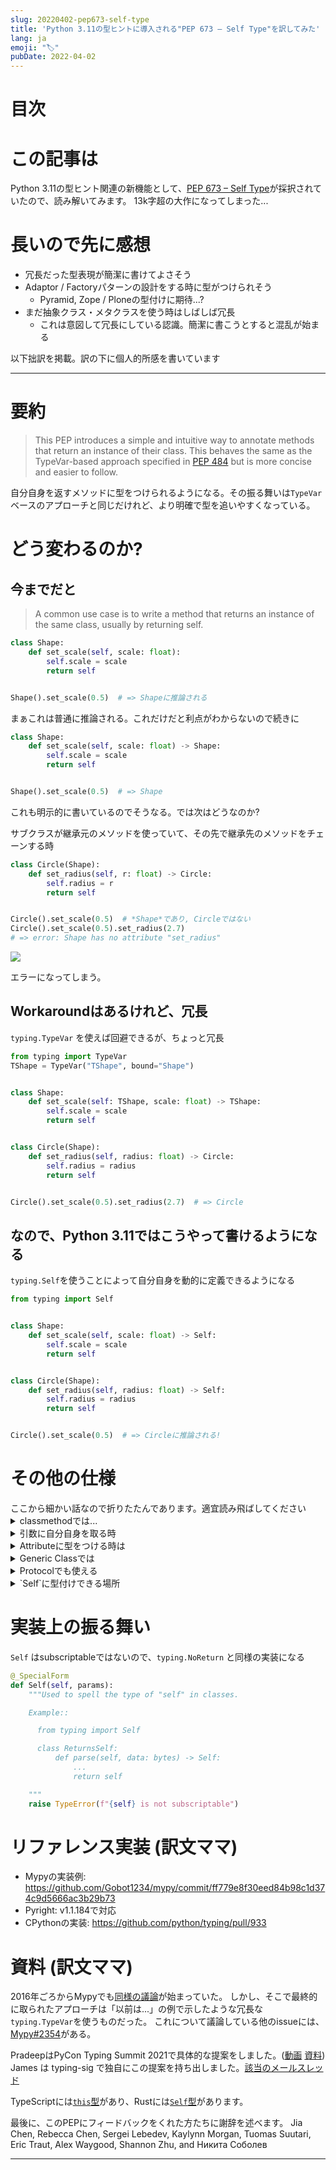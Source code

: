 ```yaml
---
slug: 20220402-pep673-self-type
title: 'Python 3.11の型ヒントに導入される"PEP 673 – Self Type"を訳してみた'
lang: ja
emoji: "🏷️"
pubDate: 2022-04-02
---
```



# 目次

# この記事は

Python 3.11の型ヒント関連の新機能として、[PEP 673 – Self Type](https://peps.python.org/pep-0673/)が採択されていたので、読み解いてみます。
13k字超の大作になってしまった...

# 長いので先に感想

- 冗長だった型表現が簡潔に書けてよさそう
- Adaptor / Factoryパターンの設計をする時に型がつけられそう
  - Pyramid, Zope / Ploneの型付けに期待...?
- まだ抽象クラス・メタクラスを使う時はしばしば冗長
  - これは意図して冗長にしている認識。簡潔に書こうとすると混乱が始まる

以下拙訳を掲載。訳の下に個人的所感を書いています

---

# 要約

> This PEP introduces a simple and intuitive way to annotate methods that return an instance of their class. This behaves the same as the TypeVar-based approach specified in [PEP 484](https://peps.python.org/pep-0484) but is more concise and easier to follow.

自分自身を返すメソッドに型をつけられるようになる。その振る舞いは`TypeVar`ベースのアプローチと同じだけれど、より明確で型を追いやすくなっている。

# どう変わるのか?

## 今までだと

> A common use case is to write a method that returns an instance of the same class, usually by returning self.

```python
class Shape:
    def set_scale(self, scale: float):
        self.scale = scale
        return self


Shape().set_scale(0.5)  # => Shapeに推論される
```

まぁこれは普通に推論される。これだけだと利点がわからないので続きに

```python
class Shape:
    def set_scale(self, scale: float) -> Shape:
        self.scale = scale
        return self


Shape().set_scale(0.5)  # => Shape
```

これも明示的に書いているのでそうなる。では次はどうなのか?

サブクラスが継承元のメソッドを使っていて、その先で継承先のメソッドをチェーンする時

```python
class Circle(Shape):
    def set_radius(self, r: float) -> Circle:
        self.radius = r
        return self


Circle().set_scale(0.5)  # *Shape*であり, Circleではない
Circle().set_scale(0.5).set_radius(2.7)
# => error: Shape has no attribute "set_radius"
```

![](https://storage.googleapis.com/zenn-user-upload/c099691777c7-20220331.png)

エラーになってしまう。

## Workaroundはあるけれど、冗長

`typing.TypeVar` を使えば回避できるが、ちょっと冗長

```python
from typing import TypeVar
TShape = TypeVar("TShape", bound="Shape")


class Shape:
    def set_scale(self: TShape, scale: float) -> TShape:
        self.scale = scale
        return self


class Circle(Shape):
    def set_radius(self, radius: float) -> Circle:
        self.radius = radius
        return self


Circle().set_scale(0.5).set_radius(2.7)  # => Circle
```

## なので、Python 3.11ではこうやって書けるようになる

`typing.Self`を使うことによって自分自身を動的に定義できるようになる

```python
from typing import Self


class Shape:
    def set_scale(self, scale: float) -> Self:
        self.scale = scale
        return self


class Circle(Shape):
    def set_radius(self, radius: float) -> Self:
        self.radius = radius
        return self


Circle().set_scale(0.5)  # => Circleに推論される!
```

# その他の仕様

<Alert>
  ここから細かい話なので折りたたんであります。適宜読み飛ばしてください
</Alert>

<details>
<summary>classmethodでは...</summary>

今まで通りclassmethodを書くと、

```python
class Shape:
    def __init__(self, scale: float) -> None: ...

    @classmethod
    def from_config(cls, config: dict[str, float]) -> Shape:
        return cls(config["scale"])
```

ただしこれは継承先のメソッドを呼んでも全部`Shape`に推論されてしまうので、問題がある

```python
class Circle(Shape): ...
    def circumference

shape = Shape.from_config({"scale": 7.0})
# => Shape

circle = Circle.from_config({"scale": 7.0})
# => Circleではなく *Shape* になってしまうので...

circle.circumference()
# error: `Shape` has no attribute `circumference`
```

先程と同様にworkaroundもあるけれど、やはり冗長

```python
Self = TypeVar("Self", bound="Shape")

class Shape:
    @classmethod
    def from_config(
        cls: type[Self], config: dict[str, float]
    ) -> Self:
        return cls(config["scale"])
```

なので、こんな感じで書けるようになる

```python
from typing import Self


class Shape:
    @classmethod
    def from_config(cls, config: dict[str, float]) -> Self:
        return cls(config["scale"])
```

</details>

<details>
<summary>引数に自分自身を取る時</summary>

他の用途として、メソッドの引数に自分自身を取る時、

```python
Self = TypeVar("Self", bound="Shape")


class Shape:
    def difference(self: Self, other: Self) -> float: ...

    def apply(self: Self, f: Callable[[Self], None]) -> None: ...
```

と書けるが、冗長なので(ry

```python
from typing import Self


class Shape:
    def difference(self, other: Self) -> float: ...

    def apply(self, f: Callable[[Self], None]) -> None: ...
```

スッキリ書けるようになる。もちろん`self`は`Self`型、つまり`Shape`を指す
言うまでもなく、selfを明示的に書くことも可能

```python
class Shape:
    def difference(self: Self, other: Self) -> float: ...
```

</details>

<details>
<summary>Attributeに型をつける時は</summary>

例えば`LinkedList`はAttributeが現在のclassのsub-classでなければならないとき、

```python
from dataclasses import dataclass
from typing import Generic, TypeVar

T = TypeVar("T")

@dataclass
class LinkedList(Generic[T]):
    value: T
    next: LinkedList[T] | None = None

# OK
LinkedList[int](value=1, next=LinkedList[int](value=2))
# だめ
LinkedList[int](value=1, next=LinkedList[str](value="hello"))
```

ただし、`next` Attributeに型`LinkedList[T]`を付与してしまうと無効な構造ができてしまう

```python
from dataclasses import dataclass
from typing import Generic, TypeVar

T = TypeVar("T")


@dataclass
class LinkedList(Generic[T]):
    value: T
    next: LinkedList[T] | None = None


# OK
LinkedList[int](value=1, next=LinkedList[int](value=2))
# だめだけど通ってしまう
LinkedList[int](value=1, next=LinkedList[str](value="hello"))
```

そこで、`next: Self | None`(訳注: typing.Optionalを用いても良さそう)を使うと、このように表現できる

```python
from typing import Self


@dataclass
class LinkedList(Generic[T]):
    value: T
    next: Self | None = None


@dataclass
class OrdinalLinkedList(LinkedList[int]):
    def ordinal_value(self) -> str:
        return as_ordinal(self.value)


xs = OrdinalLinkedList(value=1, next=LinkedList[int](value=2))
# TypeError: Expected OrdinalLinkedList, got LinkedList[int].

if xs.next is not None:
    xs.next = OrdinalLinkedList(value=3, next=None)  # OK
    xs.next = LinkedList[int](value=3, next=None)  # だめ
```

これは、`Self`型を含む各Attributeをその型を返すPropertyとして扱うのと同等で、`typing.TypeVar`を使ってこのようにも書ける

```python
from dataclasses import dataclass
from typing import Any, Generic, TypeVar

T = TypeVar("T")
Self = TypeVar("Self", bound="LinkedList")


class LinkedList(Generic[T]):
    value: T

    @property
    def next(self: Self) -> Self | None:
        return self._next

    @next.setter
    def next(self: Self, next: Self | None) -> None:
        self._next = next


class OrdinalLinkedList(LinkedList[int]):
    def ordinal_value(self) -> str:
        return str(self.value)
```

</details>

<details>
<summary>Generic Classでは</summary>

`Self`はGenericなclassのメソッドでも使えるので、

```python
class Container(Generic[T]):
    value: T
    def set_value(self, value: T) -> Self: ...
```

と書くことができて、`typing.TypeVar`を使って(ry

```python
Self = TypeVar("Self", bound="Container[Any]")

class Container(Generic[T]):
    value: T
    def set_value(self: Self, value: T) -> Self: ...
```

振る舞いはメソッドが呼び出されたObjectの型引数を保持するので、具象型をのメソッド`Container[int]`呼び出すと`Self`は`Container[int]`になるし、ジェネリック型`Container[T]`のメソッドを呼び出すともちろん`Container[T]`となる。

```python
def object_with_concrete_type() -> None:
    int_container: Container[int]
    str_container: Container[str]
    reveal_type(int_container.set_value(42))  # => Container[int]
    reveal_type(str_container.set_value("hello"))  # => Container[str]

def object_with_generic_type(
    container: Container[T], value: T,
) -> Container[T]:
    return container.set_value(value)  # => Container[T]
```

しかし、ここでは`set_value`メソッドで`self.value`の正確な型を指定しない。
ある型チェッカーでは`TypeVar(“Self”, bound=Container[T])`とclass-localな型変数を使って`Self`とすると、正確な型`T`が推論されるかもしれない。
ただし、class-localな型変数は標準の型システムの機能ではないので、`self.value`に`Any`を推論させることもできる。これは型チェッカーの実装に委ねられている。

ここで、`Self[int]`のような型引数で`Self`を使うのは許されない。不必要に`self`引数の型が曖昧になり、複雑になるからで

```python
class Container(Generic[T]):
    def foo(
        self, other: Self[int], other2: Self,
    ) -> Self[str]:  # Rejected
        ...
```

こんな時は、明示的に書くことを推奨される

```python
class Container(Generic[T]):
    def foo(
        self: Container[T],
        other: Container[int],
        other2: Container[T]
    ) -> Container[str]: ...
```

</details>

<details>
<summary>Protocolでも使える</summary>

Protocolの中でも

```
from typing import Protocol, Self


class ShapeProtocol(Protocol):
    scale: float

    def set_scale(self, scale: float) -> Self:
        self.scale = scale
        return self
```

の用に使えて、これは`typing.TypeVar`を使って(ry

```python
from typing import Protocol, Self


class ShapeProtocol(Protocol):
    scale: float

    def set_scale(self, scale: float) -> Self:
        self.scale = scale
        return self
```

Protocolにバインドされた`TypeVars`の動作の詳細については、[PEP 544](https://peps.python.org/pep-0544#self-types-in-protocols)を参照。
特定のclassがprotocolと互換性があるかチェックする時は、もしprotocolがメソッドやAttributeの型付けを`Self`でしている場合、または対応するメソッドやAttributeの型付けが`Self`か具象型`Foo`かそのサブクラスになっていれば、クラス`Foo`はそのprotocolと互換性があることになる。

```python
from typing import Protocol


class ShapeProtocol(Protocol):
    def set_scale(self, scale: float) -> Self: ...


class ReturnSelf:
    scale: float = 1.0

    def set_scale(self, scale: float) -> Self:
        self.scale = scale
        return self


class ReturnConcreteShape:
    scale: float = 1.0

    def set_scale(self, scale: float) -> ReturnConcreteShape:
        self.scale = scale
        return self


class BadReturnType:
    scale: float = 1.0

    def set_scale(self, scale: float) -> int:
        self.scale = scale
        return 42


class ReturnDifferentClass:
    scale: float = 1.0

    def set_scale(self, scale: float) -> ReturnConcreteShape:
        return ReturnConcreteShape(...)


def accepts_shape(shape: ShapeProtocol) -> None:
    y = shape.set_scale(0.5)
    reveal_type(y)


def main() -> None:
    return_self_shape: ReturnSelf
    return_concrete_shape: ReturnConcreteShape
    bad_return_type: BadReturnType
    return_different_class: ReturnDifferentClass

    accepts_shape(return_self_shape)  # OK
    accepts_shape(return_concrete_shape)  # OK
    accepts_shape(bad_return_type)  # だめ
    # サブクラスを返さないのでこれはだめ
    accepts_shape(return_different_class)
```

</details>

<details>
<summary>`Self`に型付けできる場所</summary>

`Self`で型付けすることはclassのコンテキストだけで有効なので、常にカプセル化されたclassを参照する。
ネストされたclassを含むコンテキストでは、`Self`は常に一番内側のclassを参照する。

```python
class ReturnsSelf:
    def foo(self) -> Self: ... # OK

    @classmethod
    def bar(cls) -> Self:  # OK
        return cls()

    def __new__(cls, value: int) -> Self: ...  # OK

    def explicitly_use_self(self: Self) -> Self: ...  # OK

    # OK (他の型にネストもできる)
    def returns_list(self) -> list[Self]: ...

    # OK (同上)
    @classmethod
    def return_cls(cls) -> type[Self]:
        return cls


class Child(ReturnsSelf):
    # OK (Selfを使うメソッドを上書きできる)
    def foo(self) -> Self: ...


class TakesSelf:
    def foo(self, other: Self) -> bool: ...  # OK


class Recursive:
    # OK (SelfかNoneを返す@propertyとして扱われる)
    next: Self | None


class CallableAttribute:
    def foo(self) -> int: ...

    # OK (@property returning the Callableを返す@propertyとして扱われる)
    bar: Callable[[Self], int] = foo

class HasNestedFunction:
    x: int = 42

    def foo(self) -> None:

        # OK (HasNestedFunctionに束縛される)
        def nested(z: int, inner_self: Self) -> Self:
            print(z)
            print(inner_self.x)
            return inner_self

        nested(42, self)  # OK


class Outer:
    class Inner:
        def foo(self) -> Self: ...  # OK (Innerに束縛される)
```

ただし、次のようなものは型チェッカーによって怒られてしまう。

```python
def foo(bar: Self) -> Self: ...  # classの中でないのでダメ

bar: Self  # ダメ (同上)

class Foo:
    # Unknownとして扱われるのでダメ
    def has_existing_self_annotation(self: T) -> Self: ...

class Foo:
    def return_concrete_type(self) -> Self:
        return Foo()  # ダメ (下記参照)

class FooChild(Foo):
    child_value: int = 42

    def child_method(self) -> None:
        # 実行時評価ではFooになってしまう
        y = self.return_concrete_type()

        y.child_value
        # RuntimeError: Foo has no attribute child_value

class Bar(Generic[T]):
    def bar(self) -> T: ...

class Baz(Bar[Self]): ...  # 循環参照が起こるのでダメ
```

`Self`を含む型エイリアスも許可されない。定義の外側で`Self`をサポートするのは、型チェッカーに特別な処理を必要とする可能性がある。
classの外側で`Self`を使うのは他の部分にも反することで、エイリアスの利便性を高めることは見合わない。

```python
TupleSelf = Tuple[Self, Self]  # だめ


class Alias:
    def return_tuple(self) -> TupleSelf:  # だめ
        return (self, self)
```

同じ理由で、メタクラスで使うことも許されていない。
メタクラスでは、異なるメソッドのシグネチャで違う型を参照する必要がある。例えば`__mul__`は戻り値の型`Self`は包含クラス`MyMetaclass`ではなくて実装の`Foo`を参照する。一方で`__new__`では戻り値の型`Self`はメタクラスを参照するので、混乱の元になる。

```python
class MyMetaclass(type):
    def __new__(cls, *args: Any) -> Self:  # MyMetaclassを返す
        return super().__new__(cls, *args)

    def __mul__(cls, count: int) -> list[Self]:  # Fooを返す
        return [cls()] * count

class Foo(metaclass=MyMetaclass): ...
```

</details>

# 実装上の振る舞い

`Self` はsubscriptableではないので、`typing.NoReturn` と同様の実装になる

```python
@_SpecialForm
def Self(self, params):
    """Used to spell the type of "self" in classes.

    Example::

      from typing import Self

      class ReturnsSelf:
          def parse(self, data: bytes) -> Self:
              ...
              return self

    """
    raise TypeError(f"{self} is not subscriptable")
```

# リファレンス実装 (訳文ママ)

- Mypyの実装例: https://github.com/Gobot1234/mypy/commit/ff779e8f30eed84b98c1d374c9d5666ac3b29b73
- Pyright: v1.1.184で対応
- CPythonの実装: https://github.com/python/typing/pull/933

# 資料 (訳文ママ)

2016年ごろからMypyでも[同様の議論](https://github.com/python/mypy/issues/1212)が始まっていた。
しかし、そこで最終的に取られたアプローチは「以前は...」の例で示したような冗長な`typing.TypeVar`を使うものだった。
これについて議論している他のissueには、[Mypy#2354](https://github.com/python/mypy/issues/2354)がある。

PradeepはPyCon Typing Summit 2021で具体的な提案をしました。([動画](https://youtu.be/ld9rwCvGdhc?t=3260) [資料](https://drive.google.com/file/d/1x-qoDVY_OvLpIV1EwT7m3vm4HrgubHPG/view))
James は typing-sig で独自にこの提案を持ち出しました。[該当のメールスレッド](https://mail.python.org/archives/list/typing-sig@python.org/thread/SJAANGA2CWZ6D6TJ7KOPG7PZQC56K73S/#B2CBLQDHXQ5HMFUMS4VNY2D4YDCFT64Q)

TypeScriptには[`this`型](https://typescriptlang.org/docs/handbook/2/classes.html#this-types)があり、Rustには[`Self`型](https://doc.rust-lang.org/std/keyword.SelfTy.html)があります。

最後に、このPEPにフィードバックをくれた方たちに謝辞を述べます。
Jia Chen, Rebecca Chen, Sergei Lebedev, Kaylynn Morgan, Tuomas Suutari, Eric Traut, Alex Waygood, Shannon Zhu, and Никита Соболев

---
